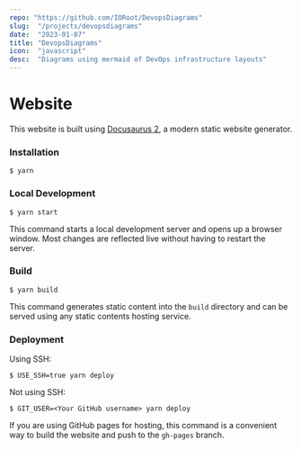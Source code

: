 ```yaml
---
repo: "https://github.com/IORoot/DevopsDiagrams"
slug:  "/projects/devopsdiagrams"
date:  "2023-01-07"
title: "DevopsDiagrams"
icon:  "javascript"
desc:  "Diagrams using mermaid of DevOps infrastructure layouts"
---
```

# Website

This website is built using [Docusaurus 2](https://docusaurus.io/), a modern static website generator.

### Installation

```
$ yarn
```

### Local Development

```
$ yarn start
```

This command starts a local development server and opens up a browser window. Most changes are reflected live without having to restart the server.

### Build

```
$ yarn build
```

This command generates static content into the `build` directory and can be served using any static contents hosting service.

### Deployment

Using SSH:

```
$ USE_SSH=true yarn deploy
```

Not using SSH:

```
$ GIT_USER=<Your GitHub username> yarn deploy
```

If you are using GitHub pages for hosting, this command is a convenient way to build the website and push to the `gh-pages` branch.
